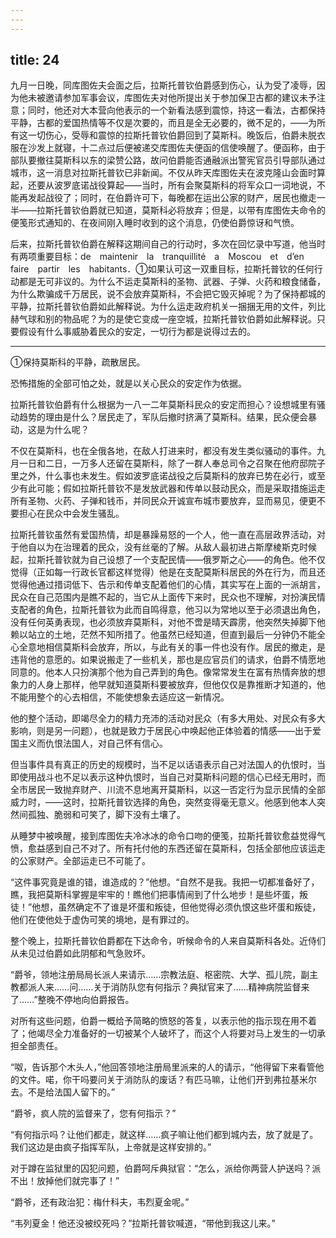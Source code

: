 ```yaml
---
---
---
```

title: 24
---





九月一日晚，同库图佐夫会面之后，拉斯托普钦伯爵感到伤心，认为受了凌辱，因为他未被邀请参加军事会议，库图佐夫对他所提出关于参加保卫古都的建议未予注意；同时，他还对大本营向他表示的一个新看法感到震惊，持这一看法，古都保持平静，古都的爱国热情等不仅是次要的，而且是全无必要的，微不足的，——为所有这一切伤心，受辱和震惊的拉斯托普钦伯爵回到了莫斯科。晚饭后，伯爵未脱衣服在沙发上就寝，十二点过后便被递交库图佐夫便函的信使唤醒了。便函称，由于部队要撤往莫斯科以东的梁赞公路，故问伯爵能否通融派出警宪官员引导部队通过城市，这一消息对拉斯托普钦已非新闻。不仅从昨天库图佐夫在波克隆山会面时算起，还要从波罗底诺战役算起——当时，所有会聚莫斯科的将军众口一词地说，不能再发起战役了；同时，在伯爵许可下，每晚都在运出公家的财产，居民也撤走一半——拉斯托普钦伯爵就已知道，莫斯科必将放弃；但是，以带有库图佐夫命令的便笺形式通知的、在夜间刚入睡时收到的这个消息，仍使伯爵惊讶和气愤。

后来，拉斯托普钦伯爵在解释这期间自己的行动时，多次在回忆录中写道，他当时有两项重要目标：de　maintenir　la　tranquillité　a　Moscou　et　d’en　faire　partir　les　habitants．①如果认可这一双重目标，拉斯托普钦的任何行动都是无可非议的。为什么不运走莫斯科的圣物、武器、子弹、火药和粮食储备，为什么欺骗成千万居民，说不会放弃莫斯科，不会把它毁灭掉呢？为了保持都城的平静，拉斯托普钦伯爵如此解释说。为什么运走政府机关一捆捆无用的文件，列比赫气球和别的物品呢？为的是使它变成一座空城，拉斯托普钦伯爵如此解释说。只要假设有什么事威胁着民众的安定，一切行为都是说得过去的。

--------

①保持莫斯科的平静，疏散居民。

恐怖措施的全部可怕之处，就是以关心民众的安定作为依据。

拉斯托普钦伯爵有什么根据为一八一二年莫斯科民众的安定而担心？设想城里有骚动趋势的理由是什么？居民走了，军队后撤时挤满了莫斯科。结果，民众便会暴动，这是为什么呢？

不仅在莫斯科，也在全俄各地，在敌人打进来时，都没有发生类似骚动的事件。九月一日和二日，一万多人还留在莫斯科，除了一群人奉总司令之召聚在他府邸院子里之外，什么事也未发生。假如波罗底诺战役之后莫斯科的放弃已势在必行，或至少有此可能；假如拉斯托普钦不是发放武器和传单以鼓动民众，而是采取措施运走所有圣物、火药、子弹和钱币，并同民众开诚宣布城市要放弃，显而易见，便更不要担心在民众中会发生骚乱。

拉斯托普钦虽然有爱国热情，却是暴躁易怒的一个人，他一直在高层政界活动，对于他自以为在治理着的民众，没有丝毫的了解。从敌人最初进占斯摩棱斯克时候起，拉斯托普钦就为自己设想了一个支配民情——俄罗斯之心——的角色。他不仅觉得（正如每一行政长官都这样觉得）他是在支配莫斯科居民的外在行为，而且还觉得他通过措词低下、告示和传单支配着他们的心情，其实写在上面的一派胡言，民众在自己范围内是瞧不起的，当它从上面传下来时，民众也不理解，对扮演民情支配者的角色，拉斯托普钦为此而自鸣得意，他习以为常地以至于必须退出角色，没有任何英勇表现，也必须放弃莫斯科，对他不啻是晴天霹雳，他突然失掉脚下他赖以站立的土地，茫然不知所措了。他虽然已经知道，但直到最后一分钟仍不能全心全意地相信莫斯科会放弃，所以，与此有关的事一件也没有作。居民的撤走，是违背他的意愿的。如果说搬走了一些机关，那也是应官员们的请求，伯爵不情愿地同意的。他本人只扮演那个他为自己弄到的角色。像常常发生在富有热情奔放的想象力的人身上那样，他早就知道莫斯科要被放弃，但他仅仅是靠推断才知道的，他不能用整个的心去相信，不能使想象去适应这一新情况。

他的整个活动，即竭尽全力的精力充沛的活动对民众（有多大用处、对民众有多大影响，则是另一问题），也就是致力于居民心中唤起他正体验着的情感——出于爱国主义而仇恨法国人，对自己怀有信心。

但当事件具有真正的历史的规模时，当不足以话语表示自己对法国人的仇恨时，当即使用战斗也不足以表示这种仇恨时，当自己对莫斯科问题的信心已经无用时，而全市居民一致抛弃财产、川流不息地离开莫斯科，以这一否定行为显示民情的全部威力时，——这时，拉斯托普钦选择的角色，突然变得毫无意义。他感到他本人突然间孤独、脆弱和可笑了，脚下没有土壤了。

从睡梦中被唤醒，接到库图佐夫冷冰冰的命令口吻的便笺，拉斯托普钦愈益觉得气愤，愈益感到自己不对了。所有托付他的东西还留在莫斯科，包括全部他应该运走的公家财产。全部运走已不可能了。

“这件事究竟是谁的错，谁造成的？”他想。“自然不是我。我把一切都准备好了，瞧，我把莫斯科掌握是牢牢的！瞧他们把事情闹到了什么地步！是些坏蛋，叛徒！”他想，虽然确定不了谁是坏蛋和叛徒，但他觉得必须仇恨这些坏蛋和叛徒，他们在使他处于虚伪可笑的境地，是有罪过的。

整个晚上，拉斯托普钦伯爵都在下达命令，听候命令的人来自莫斯科各处。近侍们从未见过伯爵如此阴郁和气急败坏。

“爵爷，领地注册局局长派人来请示……宗教法庭、枢密院、大学、孤儿院，副主教都派人来……问……关于消防队您有何指示？典狱官来了……精神病院监督来了……”整晚不停地向伯爵报告。

对所有这些问题，伯爵一概给予简略的愤怒的答复，以表示他的指示现在用不着了；他竭尽全力准备好的一切被某个人破坏了，而这个人将要对马上发生的一切承担全部责任。

“呶，告诉那个木头人，”他回答领地注册局里派来的人的请示，“他得留下来看管他的文件。喏，你干吗要问关于消防队的废话？有匹马嘛，让他们开到弗拉基米尔去。不是给法国人留下的。”

“爵爷，疯人院的监督来了，您有何指示？”

“有何指示吗？让他们都走，就这样……疯子嘛让他们都到城内去，放了就是了。我们这边是由疯子指挥军队，上帝就是这样安排的。”

对于蹲在监狱里的囚犯问题，伯爵呵斥典狱官：“怎么，派给你两营人护送吗？派不出！放掉他们就完事了！”

“爵爷，还有政治犯：梅什科夫，韦烈夏金呢。”

“韦列夏金！他还没被绞死吗？”拉斯托普钦喊道，“带他到我这儿来。”